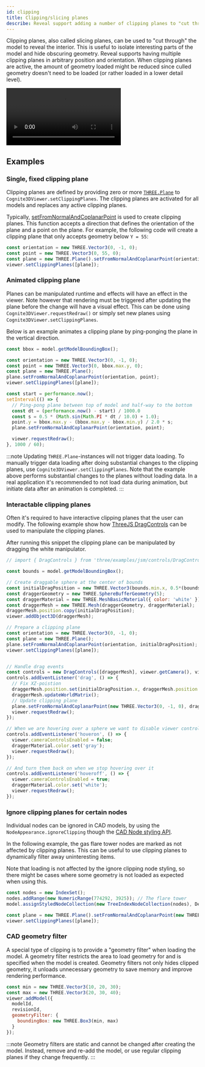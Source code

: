 ```yaml
---
id: clipping
title: Clipping/slicing planes
describe: Reveal support adding a number of clipping planes to "cut through" the models.
---
```



Clipping planes, also called slicing planes, can be used to "cut through" the model to reveal the interior. This is
useful to isolate interesting parts of the model and hide obscuring geometry. Reveal supports having multiple clipping planes
in arbitrary position and orientation. When clipping planes are active,
the amount of geometry loaded might be reduced since culled geometry doesn't need
to be loaded (or rather loaded in a lower detail level).

<video preload="auto" autoPlay="autoplay" loop controls>
  <source src={useBaseUrl('/img/cad-clipping.webm')} />
</video>

## Examples

<DemoWrapper name="Cognite3DViewerDemo" />

### Single, fixed clipping plane

Clipping planes are defined by providing zero or more [`THREE.Plane`](https://threejs.org/docs/#api/en/math/Plane)
to `Cognite3DViewer.setClippingPlanes`. The clipping planes are activated for all models and
replaces any active clipping planes.

Typically, [setFromNormalAndCoplanarPoint](https://threejs.org/docs/#api/en/math/Plane.setFromNormalAndCoplanarPoint)
is used to create clipping planes. This function accepts a direction that defines the orientation of
the plane and a point on the plane. For example, the following
code will create a clipping plane that only accepts geometry below `Y = 55`:

```jsx runnable
const orientation = new THREE.Vector3(0, -1, 0);
const point = new THREE.Vector3(0, 55, 0);
const plane = new THREE.Plane().setFromNormalAndCoplanarPoint(orientation, point);
viewer.setClippingPlanes([plane]);
```

### Animated clipping plane

Planes can be manipulated runtime and effects will have an effect in the viewer. Note however that rendering must be
triggered after updating the plane before the change will have a visual effect. This can be done using
`Cognite3DViewer.requestRedraw()` or simply set new planes using `Cognite3DViewer.setClippingPlanes`.

Below is an example animates a clipping plane by ping-ponging the plane in the vertical direction.

```js runnable
const bbox = model.getModelBoundingBox();

const orientation = new THREE.Vector3(0, -1, 0);
const point = new THREE.Vector3(0, bbox.max.y, 0);
const plane = new THREE.Plane();
plane.setFromNormalAndCoplanarPoint(orientation, point);
viewer.setClippingPlanes([plane]);

const start = performance.now();
setInterval(() => {
  // Ping-pong plane between top of model and half-way to the bottom
  const dt = (performance.now() - start) / 1000.0
  const s = 0.5 * (Math.sin(Math.PI * dt / 10.0) + 1.0);
  point.y = bbox.max.y - (bbox.max.y - bbox.min.y) / 2.0 * s;
  plane.setFromNormalAndCoplanarPoint(orientation, point);

  viewer.requestRedraw();
}, 1000 / 60);
```

:::note
Updating `THREE.Plane`-instances will not trigger data loading. To manually trigger data loading after doing
substantial changes to the clipping planes, use `Cognite3DViewer.setClippingPlanes`. Note that the example
above performs substantial changes to the planes without loading data. In a real application it's recommended
to not load data during animation, but initiate data after an animation is completed.
:::

### Interactable clipping planes

Often it's required to have interactive clipping planes that the user can modify. The following example
show how [ThreeJS DragControls](https://threejs.org/docs/#examples/en/controls/DragControls) can be used
to manipulate the clipping planes.

After running this snippet the clipping plane can be manipulated by dragging the white manipulator.

```js runnable
// import { DragControls } from 'three/examples/jsm/controls/DragControls';

const bounds = model.getModelBoundingBox();

// Create draggable sphere at the center of bounds
const initialDragPosition = new THREE.Vector3(bounds.min.x, 0.5*(bounds.max.y + bounds.min.y), bounds.min.z);
const draggerGeometry = new THREE.SphereBufferGeometry(5);
const draggerMaterial = new THREE.MeshBasicMaterial({ color: 'white' });
const draggerMesh = new THREE.Mesh(draggerGeometry, draggerMaterial);
draggerMesh.position.copy(initialDragPosition);
viewer.addObject3D(draggerMesh);

// Prepare a clipping plane
const orientation = new THREE.Vector3(0, -1, 0);
const plane = new THREE.Plane();
plane.setFromNormalAndCoplanarPoint(orientation, initialDragPosition);
viewer.setClippingPlanes([plane]);


// Handle drag events
const controls = new DragControls([draggerMesh], viewer.getCamera(), viewer.domElement);
controls.addEventListener('drag', () => {
  // Fix XZ-poistion
  draggerMesh.position.set(initialDragPosition.x, draggerMesh.position.y, initialDragPosition.z);
  draggerMesh.updateWorldMatrix();
  // Update clipping plane
  plane.setFromNormalAndCoplanarPoint(new THREE.Vector3(0, -1, 0), draggerMesh.position);
  viewer.requestRedraw();
});

// When we are hovering over a sphere we want to disable viewer controls
controls.addEventListener('hoveron', () => { 
  viewer.cameraControlsEnabled = false;
  draggerMaterial.color.set('gray');
  viewer.requestRedraw();
});

// And turn them back on when we stop hovering over it
controls.addEventListener('hoveroff', () => {
  viewer.cameraControlsEnabled = true;
  draggerMaterial.color.set('white');
  viewer.requestRedraw();
});
```

### Ignore clipping planes for certain nodes

Individual nodes can be ignored in CAD models, by using the `NodeAppearance.ignoreClipping`
though the [CAD Node styling API](cad-styling).

In the following example, the gas flare tower nodes are marked as not affected by clipping planes.
This can be useful to use clipping planes to dynamically filter away uninteresting items.

Note that loading is not affected by the ignore clipping node styling, so there might be 
cases where some geometry is not loaded as expected when using this.

```js runnable
const nodes = new IndexSet();
nodes.addRange(new NumericRange(774292, 3925)); // The flare tower 
model.assignStyledNodeCollection(new TreeIndexNodeCollection(nodes), DefaultNodeAppearance.IgnoreClipping);

const plane = new THREE.Plane().setFromNormalAndCoplanarPoint(new THREE.Vector3(0, -1, 0), new THREE.Vector3(0, 55, 0));
viewer.setClippingPlanes([plane]);
```



### CAD geometry filter

A special type of clipping is to provide a "geometry filter" when loading the model. A geometry filter restricts the
area to load geometry for and is specified when the model is created. Geometry filters not only hides clipped geometry,
it unloads unnecessary geometry to save memory and improve rendering performance.

```js
const min = new THREE.Vector3(10, 20, 30);
const max = new THREE.Vector3(20, 30, 40);
viewer.addModel({
  modelId,
  revisionId,
  geometryFilter: {
    boundingBox: new THREE.Box3(min, max)
  }
});
```

:::note
Geometry filters are static and cannot be changed after creating the model. Instead, remove and re-add the model,
or use regular clipping planes if they change frequently.
:::
